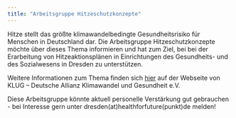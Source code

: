 ```yaml
---
title: "Arbeitsgruppe Hitzeschutzkonzepte"
---
```


Hitze stellt das größte klimawandelbedingte Gesundheitsrisiko für Menschen in Deutschland dar. Die Arbeitsgruppe Hitzeschutzkonzepte möchte über dieses Thema informieren und hat zum Ziel, bei bei der Erarbeitung von Hitzeaktionsplänen in Einrichtungen des Gesundheits- und des Sozialwesens in Dresden zu unterstützen. 

Weitere Informationen zum Thema finden sich [hier](https://www.klimawandel-gesundheit.de/handlungsfelder-und-projekte/hitze/) auf der Webseite von KLUG – Deutsche Allianz Klimawandel und Gesundheit e.V.

Diese Arbeitsgruppe könnte aktuell personelle Verstärkung gut gebrauchen - bei Interesse gern unter dresden(at)healthforfuture(punkt)de melden!
